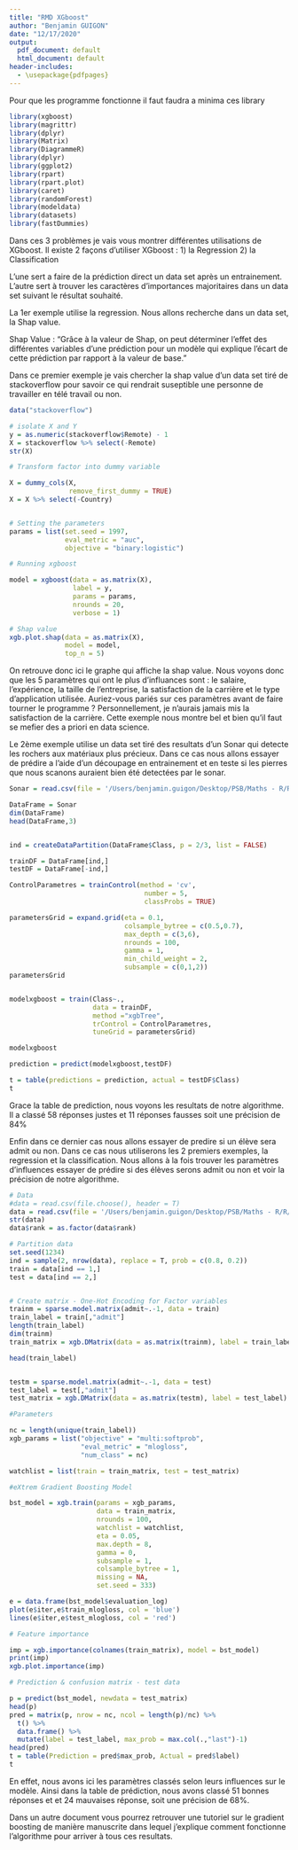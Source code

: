 ```yaml
---
title: "RMD XGboost"
author: "Benjamin GUIGON"
date: "12/17/2020"
output:
  pdf_document: default
  html_document: default
header-includes:
  - \usepackage{pdfpages}
---
```



Pour que les programme fonctionne il faut faudra a minima ces library
```r
library(xgboost)
library(magrittr)
library(dplyr)
library(Matrix)
library(DiagrammeR)
library(dplyr)         
library(ggplot2)
library(rpart)
library(rpart.plot)
library(caret)
library(randomForest)
library(modeldata)
library(datasets)
library(fastDummies)
```

Dans ces 3 problèmes je vais vous montrer différentes utilisations de XGboost.
Il existe 2 façons d'utiliser XGboost : 1) la Regression 
2) la Classification

L'une sert a faire de la prédiction direct un data set après un entrainement.
L'autre sert à trouver les caractères d'importances majoritaires dans un data set suivant le résultat souhaité.

La 1er exemple utilise la regression. Nous allons recherche dans un data set, la Shap value.

Shap Value : "Grâce à la valeur de Shap, on peut déterminer l’effet des différentes variables d’une prédiction pour un modèle qui explique l’écart de cette prédiction par rapport à la valeur de base."

Dans ce premier exemple je vais chercher la shap value d'un data set tiré de stackoverflow pour savoir ce qui rendrait suseptible une personne de travailler en télé travail ou non.

```r
data("stackoverflow")

# isolate X and Y
y = as.numeric(stackoverflow$Remote) - 1
X = stackoverflow %>% select(-Remote)
str(X)

# Transform factor into dummy variable

X = dummy_cols(X,
               remove_first_dummy = TRUE)
X = X %>% select(-Country)


# Setting the parameters
params = list(set.seed = 1997,
              eval_metric = "auc",
              objective = "binary:logistic")

# Running xgboost

model = xgboost(data = as.matrix(X),
                label = y,
                params = params,
                nrounds = 20,
                verbose = 1)

# Shap value
xgb.plot.shap(data = as.matrix(X),
              model = model,
              top_n = 5)

```
On retrouve donc ici le graphe qui affiche la shap value. Nous voyons donc que les 5 paramètres qui ont le plus d'influances sont : le salaire, l'expérience, la taille de l'entreprise, la satisfaction de la carrière et le type d'application utilisée. 
Auriez-vous pariés sur ces paramètres avant de faire tourner le programme ? Personnellement, je n'aurais jamais mis la satisfaction de la carrière. Cette exemple nous montre bel et bien qu'il faut se mefier des a priori en data science.

Le 2ème exemple utilise un data set tiré des resultats d'un Sonar qui detecte les rochers aux matériaux plus précieux.
Dans ce cas nous allons essayer de prédire a l'aide d'un découpage en entrainement et en teste si les pierres que nous scanons auraient bien été detectées par le sonar.


```r
Sonar = read.csv(file = '/Users/benjamin.guigon/Desktop/PSB/Maths - R/R/Xgboost/sonar_csv.csv')

DataFrame = Sonar
dim(DataFrame)
head(DataFrame,3)


ind = createDataPartition(DataFrame$Class, p = 2/3, list = FALSE)

trainDF = DataFrame[ind,]
testDF = DataFrame[-ind,]

ControlParametres = trainControl(method = 'cv',
                                  number = 5,
                                  classProbs = TRUE)

parametersGrid = expand.grid(eta = 0.1,
                             colsample_bytree = c(0.5,0.7),
                             max_depth = c(3,6),
                             nrounds = 100,
                             gamma = 1,
                             min_child_weight = 2,
                             subsample = c(0,1,2))
parametersGrid 


modelxgboost = train(Class~.,
                     data = trainDF,
                     method ="xgbTree",
                     trControl = ControlParametres,
                     tuneGrid = parametersGrid)

modelxgboost

prediction = predict(modelxgboost,testDF)

t = table(predictions = prediction, actual = testDF$Class)
t

```
Grace la table de prediction, nous voyons les resultats de notre algorithme. Il a classé 58 réponses justes et 11 réponses fausses soit une précision de 84%


Enfin dans ce dernier cas nous allons essayer de predire si un élève sera admit ou non. Dans ce cas nous utiliserons les 2 premiers exemples, la regression et la classification. 
Nous allons à la fois trouver les paramètres d'influences essayer de prédire si des élèves serons admit ou non et voir la précision de notre algorithme.

```r

# Data
#data = read.csv(file.choose(), header = T)
data = read.csv(file = '/Users/benjamin.guigon/Desktop/PSB/Maths - R/R/Xgboost/binary.csv', header = T)
str(data)
data$rank = as.factor(data$rank)

# Partition data
set.seed(1234)
ind = sample(2, nrow(data), replace = T, prob = c(0.8, 0.2))
train = data[ind == 1,]
test = data[ind == 2,]


# Create matrix - One-Hot Encoding for Factor variables
trainm = sparse.model.matrix(admit~.-1, data = train)
train_label = train[,"admit"]
length(train_label)
dim(trainm)
train_matrix = xgb.DMatrix(data = as.matrix(trainm), label = train_label)

head(train_label)


testm = sparse.model.matrix(admit~.-1, data = test)
test_label = test[,"admit"]
test_matrix = xgb.DMatrix(data = as.matrix(testm), label = test_label)

#Parameters

nc = length(unique(train_label))
xgb_params = list("objective" = "multi:softprob",
                  "eval_metric" = "mlogloss",
                  "num_class" = nc)

watchlist = list(train = train_matrix, test = test_matrix)

#eXtrem Gradient Boosting Model

bst_model = xgb.train(params = xgb_params,
                      data = train_matrix,
                      nrounds = 100,
                      watchlist = watchlist,
                      eta = 0.05,
                      max.depth = 8,
                      gamma = 0,
                      subsample = 1,
                      colsample_bytree = 1,
                      missing = NA,
                      set.seed = 333)

e = data.frame(bst_model$evaluation_log)
plot(e$iter,e$train_mlogloss, col = 'blue')
lines(e$iter,e$test_mlogloss, col = 'red')

# Feature importance

imp = xgb.importance(colnames(train_matrix), model = bst_model)
print(imp)
xgb.plot.importance(imp)

# Prediction & confusion matrix - test data

p = predict(bst_model, newdata = test_matrix)
head(p)
pred = matrix(p, nrow = nc, ncol = length(p)/nc) %>%
  t() %>%
  data.frame() %>%
  mutate(label = test_label, max_prob = max.col(.,"last")-1)
head(pred)
t = table(Prediction = pred$max_prob, Actual = pred$label)
t
```

En effet, nous avons ici les paramètres classés selon leurs influences sur le modèle.
Ainsi dans la table de prédiction, nous avons classé 51 bonnes réponses et et 24 mauvaises réponse, soit une précision de 68%.



Dans un autre document vous pourrez retrouver une tutoriel sur le gradient boosting de manière manuscrite dans lequel j'explique comment fonctionne l'algorithme pour arriver à tous ces resultats.



